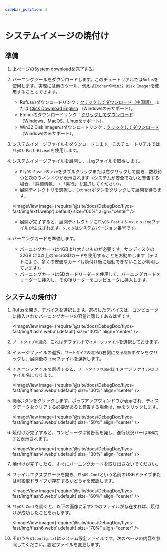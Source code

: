 ```yaml
---
sidebar_position: 2
---
```


# システムイメージの焼付け

## 準備

1. 上ページの[System download](/docs/DebugDoc/flyos-fast/)を完了する。
2. バーニングツールをダウンロードします。このチュートリアルでは`Rufus`を使用します。実際には他のツール、例えば`Etcher`や`Win32 Disk Imager`を使用することもできます。
    - Rufusのダウンロードリンク：[クリックしてダウンロード（中国語）](https://rufus.ie/zh/#download) または [Click Download English](https://rufus.ie/en/#download) （Windowsのみサポート）。
    - Etcherのダウンロードリンク：[クリックしてダウンロード](https://etcher.balena.io/#download-etcher) （Windows、MacOS、Linuxをサポート）。
    - Win32 Disk Imagerのダウンロードリンク：[クリックしてダウンロード](https://sourceforge.net/projects/win32diskimager/) （Windowsのみサポート）。
3. システムイメージファイルをダウンロードします。このチュートリアルでは`FlyOS-Fast-H5.exe`を使用します。

4. システムイメージファイルを展開し、`.img`ファイルを取得します。
    - `FlyOS-Fast-H5.exe`をダブルクリックまたは右クリックして開き、数秒待つと次のウィンドウが表示されます（システムが安全でないと警告する場合、「詳細情報」→「実行」を選択してください）。
    - 展開ディレクトリを選択し、`Extract`ボタンをクリックして展開を待ちます。
    
    <ImageView image={require('@site/docs/DebugDoc/flyos-fast/img/ext1.webp').default} size="60%" align="center" />

    - 展開が完了すると、展開ディレクトリに`FlyOS-Fast-H5-vx.x.x.img`ファイルが生成されます。`x.x.x`はシステムバージョン番号です。
5. バーニングカードを準備します。
    - バーニングカードは4GBより大きいものが必要です。サンディスクの32GB C10以上のmicroSDカードを使用することをお勧めします（テストにより、多くの安価なカードは焼付け後に起動できないことが判明しています）。
    - バーニングカードはSDカードリーダーを使用して、バーニングカードをリーダーに挿入し、その後リーダーをコンピュータに挿入します。

## システムの焼付け

1. Rufusを開き、デバイスを選択します。選択したデバイスは、コンピュータに挿入されたバーニングカードの容量と同じであるはずです。

    <ImageView image={require('@site/docs/DebugDoc/flyos-fast/img/flash1.webp').default} size="30%" align="center" />

2. `ブートタイプの選択`、これはデフォルトで`イメージファイル`を選択しておきます。
3. イメージファイルの選択、`ブートタイプの選択`の右側にある`選択`ボタンをクリックし、展開後の`.img`ファイルを選択します。
4. イメージファイルを選択すると、`ブートタイプの選択`はイメージファイルのファイル名になります。

    <ImageView image={require('@site/docs/DebugDoc/flyos-fast/img/flash2.webp').default} size="30%" align="center" />

5. `開始`ボタンをクリックします。ポップアップウィンドウが表示され、ディスクデータをクリアする必要があると警告する場合は、`OK`をクリックします。

    <ImageView image={require('@site/docs/DebugDoc/flyos-fast/img/flash3.webp').default} size="50%" align="center" />

6. 焼付けが完了すると、コンピュータは警告音を発し、進行状況バーは`準備完了`と表示されます。

    <ImageView image={require('@site/docs/DebugDoc/flyos-fast/img/flash4.webp').default} size="30%" align="center" />

7. 焼付けが完了したら、すぐにバーニングカードを取り出さないでください。
8. ファイルエクスプローラを開き、`FlyOS-Conf`という名前のUSBドライブまたは可搬型ドライブが存在するかどうかを確認します。

    <ImageView image={require('@site/docs/DebugDoc/flyos-fast/img/flash5.webp').default} size="60%" align="center" />

9. `FlyOS-Conf`を開くと、以下の画像に示す2つのファイルが存在すれば、焼付けが成功したことを示します。

    <ImageView image={require('@site/docs/DebugDoc/flyos-fast/img/flash6.webp').default} size="70%" align="center" />

10. そのうちの`config.txt`はシステム設定ファイルです。次のページの内容を参照してください。設定ファイルを変更します。
